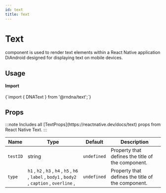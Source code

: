 ```yaml
---
id: text
title: Text
---
```



# Text

component is used to render text elements within a React Native application DiAndroid designed for displaying text on mobile devices.

## Usage

<div class="row inline-flex-center items-center">
  <div class="col col--3">
    <h4>Import</h4>
  </div>
  <div class="col col--9">
    <CodeBlock>{`import { DNAText } from '@rndna/text';`}</CodeBlock>
  </div>
</div>

## Props


<div class='table-responsive'>
:::note
Includes all [TextProps](https://reactnative.dev/docs/text) props from React Native Text.
:::

| Name                    | Type                                                       | Default                                           | Description                                                            |
| ----------------------- | ---------------------------------------------------------- | ------------------------------------------------- | -----------------------------------------------------------------------|
| `testID`                | string                                                     | `undefined`                                       | Property that defines the title of the component.                      |
| `type`                 | `h1` , `h2` , `h3` , `h4` , `h5` , `h6` , `label`  , `body1` , `body2` , `caption` , `overline` ,                                                     | `undefined`        | Property that defines the title of the component.                      |

</div>


